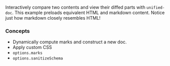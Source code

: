 
<SourceCode source="examples/diff" />

Interactively compare two contents and view their diffed parts with `unified-doc`.  This example preloads equivalent HTML and markdown content.  Notice just how markdown closely resembles HTML!

### Concepts
- Dynamically compute marks and construct a new doc.
- Apply custom CSS
- `options.marks`
- `options.sanitizeSchema`

<DiffExample />
